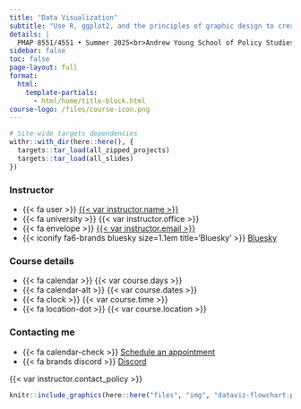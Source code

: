 ```yaml
---
title: "Data Visualization"
subtitle: "Use R, ggplot2, and the principles of graphic design to create beautiful and truthful visualizations of data"
details: |
  PMAP 8551/4551 • Summer 2025<br>Andrew Young School of Policy Studies<br>Georgia State University
sidebar: false
toc: false
page-layout: full
format:
  html:
    template-partials:
      - html/home/title-block.html
course-logo: /files/course-icon.png
---
```


```r
# Site-wide targets dependencies
withr::with_dir(here::here(), {
  targets::tar_load(all_zipped_projects)
  targets::tar_load(all_slides)
})
```

::: {.home}

:::: {.grid .course-details}

::: {.g-col-12 .g-col-sm-6 .g-col-md-4}
### Instructor

- [{{< fa user >}}]{.fa-li} [{{< var instructor.name >}}]({{< var instructor.url >}})
- [{{< fa university >}}]{.fa-li} {{< var instructor.office >}}
- [{{< fa envelope >}}]{.fa-li} <a href='mailto:{{< var instructor.email >}}'>{{< var instructor.email >}}</a>
- [{{< iconify fa6-brands bluesky size=1.1em title='Bluesky' >}}]{.fa-li} [Bluesky]({{< var instructor.bluesky >}})
:::

::: {.g-col-12 .g-col-sm-6 .g-col-md-4}
### Course details

- [{{< fa calendar >}}]{.fa-li} {{< var course.days >}}
- [{{< fa calendar-alt >}}]{.fa-li} {{< var course.dates >}}
- [{{< fa clock >}}]{.fa-li} {{< var course.time >}}
- [{{< fa location-dot >}}]{.fa-li} {{< var course.location >}}
:::

::: {.g-col-12 .g-col-md-4 .contact-policy}
### Contacting me

- [{{< fa calendar-check >}}]{.fa-li} [Schedule an appointment]({{< var instructor.appointment_url >}})
- [{{< fa brands discord >}}]{.fa-li} [Discord]({{< var course.discord >}})

{{< var instructor.contact_policy >}}
:::

::::

```r
knitr::include_graphics(here::here("files", "img", "dataviz-flowchart.png"), error = FALSE)
```

:::
